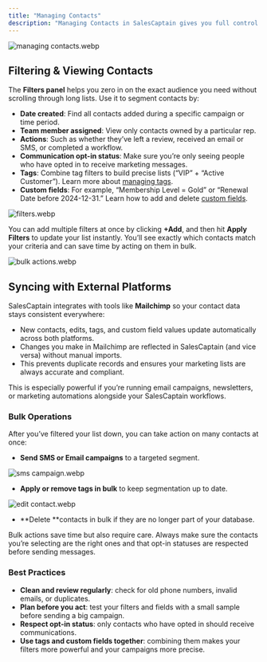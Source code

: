 ```yaml
---
title: "Managing Contacts"
description: "Managing Contacts in SalesCaptain gives you full control over your contact database. It lets you filter, tag, sync, and communicate with groups of contacts—all from one place. Whether you’ve added contacts manually, imported them, or synced from another platform, this section is where you keep everything organized, actionable, and up-to-date."
---
```


![managing contacts.webp](/images/managingcontacts.webp)

## **Filtering & Viewing Contacts**

The **Filters panel** helps you zero in on the exact audience you need without scrolling through long lists. Use it to segment contacts by:

- **Date created**: Find all contacts added during a specific campaign or time period.
- **Team member assigned**: View only contacts owned by a particular rep.
- **Actions**: Such as whether they’ve left a review, received an email or SMS, or completed a workflow.
- **Communication opt-in status**: Make sure you’re only seeing people who have opted in to receive marketing messages.
- **Tags**: Combine tag filters to build precise lists (“VIP” + “Active Customer”). Learn more about <u>managing tags</u>. 
- **Custom fields**: For example, “Membership Level = Gold” or “Renewal Date before 2024-12-31.” Learn how to add and delete <u>custom fields</u>. 

![filters.webp](/images/filters.webp)

You can add multiple filters at once by clicking **\+Add**, and then hit **Apply Filters** to update your list instantly. You’ll see exactly which contacts match your criteria and can save time by acting on them in bulk.

![bulk actions.webp](/images/bulkactions.webp)

## **Syncing with External Platforms**

SalesCaptain integrates with tools like **Mailchimp** so your contact data stays consistent everywhere:

- New contacts, edits, tags, and custom field values update automatically across both platforms.
- Changes you make in Mailchimp are reflected in SalesCaptain (and vice versa) without manual imports.
- This prevents duplicate records and ensures your marketing lists are always accurate and compliant.

This is especially powerful if you’re running email campaigns, newsletters, or marketing automations alongside your SalesCaptain workflows.

### **Bulk Operations**

After you’ve filtered your list down, you can take action on many contacts at once:

- **Send SMS or Email campaigns** to a targeted segment.

![sms campaign.webp](/images/smscampaign.webp)

- **Apply or remove tags in bulk** to keep segmentation up to date.

![edit contact.webp](/images/editcontact.webp)

- **Delete **contacts in bulk if they are no longer part of your database. 

Bulk actions save time but also require care. Always make sure the contacts you’re selecting are the right ones and that opt-in statuses are respected before sending messages.

### **Best Practices**

- **Clean and review regularly**: check for old phone numbers, invalid emails, or duplicates.
- **Plan before you act**: test your filters and fields with a small sample before sending a big campaign.
- **Respect opt-in status**: only contacts who have opted in should receive communications.
- **Use tags and custom fields together**: combining them makes your filters more powerful and your campaigns more precise.